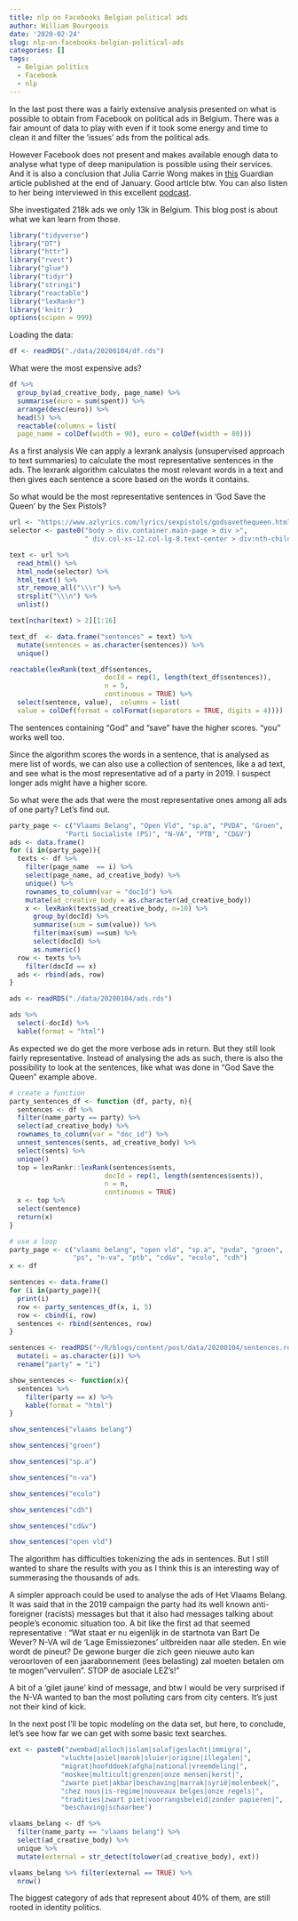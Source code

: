 ```yaml
---
title: nlp on Facebooks Belgian political ads
author: William Bourgeois
date: '2020-02-24'
slug: nlp-on-facebooks-belgian-political-ads
categories: []
tags:
  - Belgian politics
  - Facebook
  - nlp
---
```


In the last post there was a fairly extensive analysis presented on what is possible to obtain from Facebook on political ads in Belgium. There was a fair amount of data to play with even if it took some energy and time to clean it and filter the 'issues' ads from the political ads. 

However Facebook does not present and makes available enough data to analyse what type of deep manipulation is possible using their services. And it is also a conclusion that Julia Carrie Wong makes in [this](https://www.theguardian.com/us-news/2020/jan/28/donald-trump-facebook-ad-campaign-2020-election?CMP=share_btn_tw) Guardian article published at the end of January. Good article btw. You can also listen to her being interviewed in this excellent [podcast](https://www.theguardian.com/news/audio/2020/feb/19/inside-trump-facebook-campaign-podcast).
 
She investigated 218k ads we only 13k in Belgium. This blog post is about what we kan learn from those.

```r
library("tidyverse")
library("DT")
library("httr")
library("rvest")
library("glue")
library("tidyr") 
library("stringi")
library("reactable") 
library("lexRankr")
library('knitr')
options(scipen = 999)
```

Loading the data:

```r
df <- readRDS("./data/20200104/df.rds")
```

What were the most expensive ads?

```r
df %>%
  group_by(ad_creative_body, page_name) %>%
  summarise(euro = sum(spent)) %>%
  arrange(desc(euro)) %>%
  head(5) %>%
  reactable(columns = list(
  page_name = colDef(width = 90), euro = colDef(width = 80)))
```


As a first analysis We can apply a lexrank analysis (unsupervised approach to text summaries) to calculate the most representative sentences in the ads. The lexrank algorithm calculates the most relevant words in a text and then gives each sentence a score based on the words it contains. 

So what would be the most representative sentences in 'God Save the Queen' by the Sex Pistols? 


```r
url <- "https://www.azlyrics.com/lyrics/sexpistols/godsavethequeen.html"
selector <- paste0("body > div.container.main-page > div >",
                   " div.col-xs-12.col-lg-8.text-center > div:nth-child(8)")

text <- url %>% 
  read_html() %>% 
  html_node(selector) %>% 
  html_text() %>% 
  str_remove_all("\\\r") %>%
  strsplit("\\\n") %>% 
  unlist()

text[nchar(text) > 2][1:16]
```




```r
text_df  <- data.frame("sentences" = text) %>%
  mutate(sentences = as.character(sentences)) %>% 
  unique()

reactable(lexRank(text_df$sentences,
                        docId = rep(1, length(text_df$sentences)),
                        n = 5,
                        continuous = TRUE) %>%
  select(sentence, value),  columns = list(
  value = colDef(format = colFormat(separators = TRUE, digits = 4))))
```


The sentences containing "God" and "save" have the higher scores. "you" works well too. 

Since the algorithm scores the words in a sentence, that is analysed as mere list of words, we can also use a collection of sentences, like a ad text, and see what is the most representative ad of a party in 2019. I suspect longer ads might have a higher score. 

So what were the ads that were the most representative ones among all ads of one party? Let's find out. 


```r

party_page <- c("Vlaams Belang", "Open Vld", "sp.a", "PVDA", "Groen",
              "Parti Socialiste (PS)", "N-VA", "PTB", "CD&V")
ads <- data.frame()
for (i in(party_page)){
  texts <- df %>% 
    filter(page_name  == i) %>%
    select(page_name, ad_creative_body) %>%
    unique() %>%
    rownames_to_column(var = "docId") %>%
    mutate(ad_creative_body = as.character(ad_creative_body))
    x <- lexRank(texts$ad_creative_body, n=10) %>% 
      group_by(docId) %>%
      summarise(sum = sum(value)) %>%
      filter(max(sum) ==sum) %>%
      select(docId) %>%
      as.numeric()
  row <- texts %>% 
    filter(docId == x)
  ads <- rbind(ads, row)
}

```

```r
ads <- readRDS("./data/20200104/ads.rds")
```


```r
ads %>%
  select(-docId) %>%
  kable(format = "html")
```

As expected we do get the more verbose ads in return. But they still look fairly representative. Instead of analysing the ads as such, there is also the possibility to look at the sentences, like what was done in "God Save the Queen" example above.  

```r
# create a function
party_sentences_df <- function (df, party, n){
  sentences <- df %>% 
  filter(name_party == party) %>% 
  select(ad_creative_body) %>% 
  rownames_to_column(var = "doc_id") %>%
  unnest_sentences(sents, ad_creative_body) %>% 
  select(sents) %>% 
  unique()
  top = lexRankr::lexRank(sentences$sents,
                        docId = rep(1, length(sentences$sents)),
                        n = n,
                        continuous = TRUE)
  x <- top %>% 
  select(sentence)
  return(x)
}

# use a loop
party_page <- c("vlaams belang", "open vld", "sp.a", "pvda", "groen",
                "ps", "n-va", "ptb", "cd&v", "ecolo", "cdh")
x <- df

sentences <- data.frame()
for (i in(party_page)){
  print(i)
  row <- party_sentences_df(x, i, 5) 
  row <- cbind(i, row)
  sentences <- rbind(sentences, row)
}
```

```r
sentences <- readRDS("~/R/blogs/content/post/data/20200104/sentences.rds") %>% 
  mutate(i = as.character(i)) %>% 
  rename("party" = "i")
```


```r
show_sentences <- function(x){
  sentences %>% 
    filter(party == x) %>%
    kable(format = "html")
}

show_sentences("vlaams belang")
```


```r
show_sentences("groen")
```

```r
show_sentences("sp.a")
```

```r
show_sentences("n-va")
```

```r
show_sentences("ecolo")
```

```r
show_sentences("cdh")
```

```r
show_sentences("cd&v")
```

```r
show_sentences("open vld")
```


The algorithm has difficulties tokenizing the ads in sentences. But I still wanted to share the results with you as I think this is an interesting way of summerasing the thousands of ads. 

A simpler approach could be used to analyse the ads of Het Vlaams Belang. It was said that in the 2019 campaign the party had its well known anti-foreigner (racists) messages but that it also had messages talking about people's economic situation too. A bit like the first ad that seemed representative : "Wat staat er nu eigenlijk in de startnota van Bart De Wever? N-VA wil de 'Lage Emissiezones' uitbreiden naar alle steden. En wie wordt de pineut? De gewone burger die zich geen nieuwe auto kan veroorloven of een jaarabonnement (lees belasting) zal moeten betalen om te mogen "vervuilen". STOP de asociale LEZ's!"

A bit of a 'gilet jaune' kind of message, and btw I would be very surprised if the N-VA wanted to ban the most polluting cars from city centers. It's just not their kind of kick. 

In the next post I'll be topic modeling on the data set, but here, to conclude, let's see how far we can get with some basic text searches. 


```r
ext <- paste0("zwembad|alloch|islam|salaf|geslacht|immigra|",
             "vluchte|asiel|marok|sluier|origine|illegalen|",
             "migrat|hoofddoek|afgha|national|vreemdeling|",
             "moskee|multicult|grenzen|onze mensen|kerst|",
             "zwarte piet|akbar|beschaving|marrak|syrië|molenbeek|",
             "chez nous|is-regime|nouveaux belges|onze regels|",
             "tradities|zwart piet|voorrangsbeleid|zonder papieren|",
             "beschaving|schaarbee")

vlaams_belang <- df %>% 
  filter(name_party == "vlaams belang") %>% 
  select(ad_creative_body) %>% 
  unique %>% 
  mutate(external = str_detect(tolower(ad_creative_body), ext))

vlaams_belang %>% filter(external == TRUE) %>% 
  nrow()

```

The biggest category of ads that represent about 40% of them, are still rooted in identity politics.

